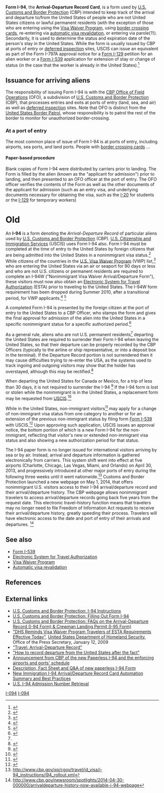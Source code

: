 '''Form I-94''', the '''Arrival-Departure Record Card''', is a form used by [[U.S. Customs and Border Protection]] (CBP) intended to keep track of the arrival and departure to/from the United States of people who are not United States citizens or lawful permanent residents (with the exception of those who are entering using the [[Visa Waiver Program]], using [[border crossing card]]s, re-entering via [[automatic visa revalidation]], or entering via parole(?)). Secondarily, it is used to determine the status and expiration date of the person's stay in the United States. While the form is usually issued by CBP at ports of entry or [[deferred inspection]] sites, USCIS can issue an equivalent as part of the Form I-797A approval notice for a [[Form I-129]] petition for an alien worker or a [[Form I-539]] application for extension of stay or change of status (in the case that the worker is already in the United States).<ref name=i797a-approval>{{cite web|url = http://www.h1bwiki.com/i-797a-i797b-i797c/|title = H-1B: Form I-797 Types – A, B and C|publisher = H1B Wiki|date = August 21, 2012|accessdate = July 8, 2016}}</ref>

== Issuance for arriving aliens ==

The responsibility of issuing Form I-94 is with the [[CBP Office of Field Operations]] (OFO), a subdivision of [[U.S. Customs and Border Protection]] (CBP), that processes entries and exits at ports of entry (land, sea, and air) as well as [[deferred inspection]] sites. Note that OFO is distinct from the [[United States Border Patrol]], whose responsibility is to patrol the rest of the border to monitor for unauthorized border-crossing.

=== At a port of entry ===

The most common place of issue of Form I-94 is at ports of entry, including airports, sea ports, and land ports. People with [[border crossing card]]s ...

==== Paper-based procedure ====

Blank copies of Form I-94 were distributed by carriers prior to landing. The Form is filled by the alien (known as the "applicant for admission") prior to landing, and then presented to an OFO officer at the port of entry. The OFO officer verifies the contents of the Form as well as the other documents of the applicant for admission (such as an entry visa, and underlying documents necessary for obtaining the visa, such as the [[I-20 (form)|I-20]] for students or the [[Form I-129|I-129]] for temporary workers)

= Old =
{{stack|
[[File:I-94 form front.jpg|thumb|I-94, front]]
[[File:I-94 form back.jpg|thumI-94, back]]
}}

An '''I-94''' is a form denoting the ''Arrival-Departure Record'' of particular aliens used by [[U.S. Customs and Border Protection]] (CBP). [[U.S. Citizenship and Immigration Services]] (USCIS) uses Form I-94 also. Form I-94 must be completed at the time of entry to the United States by foreign citizens that are being admitted into the United States in a nonimmigrant visa status.<ref name="fillingout">{{cite web|url=http://www.cbp.gov/xp/cgov/travel/id_visa/i-94_instructions/filling_out_i94.xml |title=Filling Out Arrival-Departure Record, CBP Form I-94, for Nonimmigrant Visitors with a Visa for the U.S.|publisher=[[U.S. Customs and Border Protection]]|date=2010-07-02|accessdate=2010-09-27}}</ref> While citizens of the countries in the [[Visa Waiver Program|U.S. Visa Waiver Program]] (VWP) list,<ref>{{cite web|url=http://www.travel.state.gov/visa/temp/without/without_1990.html|title=Visa Waiver Program (VWP)|publisher=[[U.S. Department of State|U.S. State Department]]|accessdate=2010-09-27}}</ref> who are entering the United States via an air or seaport for 90 days or less and who are not U.S. citizens or permanent residents are required to complete an I-94W ("Nonimmigrant Visa Waiver Arrival/Departure Form"), these visitors must now also obtain an [[Electronic System for Travel Authorization]] (ESTA) prior to traveling to the United States. The I-94W form requirement has been dropped during Summer 2010, after a transitional period, for VWP applicants.<ref name="esta">{{cite press release|url=http://www.dhs.gov/xnews/releases/pr_1231771555521.shtm|title=DHS Reminds Visa Waiver Program Travelers of ESTA Requirements Effective Today|publisher=[[Department of Homeland Security]]|date=2009-01-12|accessdate=2010-09-27}}</ref> <ref name="dropped">{{cite web|url=http://www.cbp.gov/xp/cgov/travel/id_visa/i-94_instructions/automated_processing.xml|title=Automated Processing for VWP Applicants}}</ref>

A completed Form I-94 is presented by the foreign citizen at the port of entry to the United States to a CBP Officer, who stamps the form and gives the final approval for  admission of the alien into the United States in a specific nonimmigrant status for a specific authorized period.<ref>{{cite web|url=http://www.cbp.gov/xp/cgov/travel/id_visa/i-94_instructions/arrival_departure_record.xml|title=FAQs on the Arrival-Departure Record (I-94 Form) & Crewman Landing Permit (I-95 Form)|publisher=[[U.S. Customs and Border Protection]]|date=2008-12-31|accessdate=2010-09-27}}</ref>

As a general rule, aliens who are not U.S. permanent residents<ref name="fillingout" /> departing the United States are required to surrender their Form I-94 when leaving the United States, so that their departure can be properly recorded by the CBP Officers (typically to the airline or ship representative, or into a deposit box in the terminal).  If the Departure Record portion is not surrendered then it may cause difficulties trying to re-enter the USA, as the systems used to track ingoing and outgoing visitors may show that the holder has overstayed, although this may be rectified.<ref>{{cite web|url=https://help.cbp.gov/app/answers/detail/a_id/752|title=How to record departure from the United States after the fact|publisher=[[U.S. Customs and Border Protection]]|date=2010-06-05|accessdate=2010-09-27}}</ref>

When departing the United States for Canada or Mexico, for a trip of less than 30 days, it is not required to surrender the I-94 <ref>{{cite web|url=https://help.cbp.gov/app/answers/detail/a_id/751/kw/Forgot%20to%20turn%20in%20your%20I-94%20or%20I-94W%3F/sno/1|title=Traveling to other countries while in the U.S. on a B1 or B2 visa|publisher=[[USCIS]]|accessdate=2011-11-28}}</ref>  If the I-94 form is lost or stolen while the nonimmigrant is in the United States, a replacement form may be requested from [[USCIS]].<ref>{{cite web|url=http://www.uscis.gov/portal/site/uscis/menuitem.5af9bb95919f35e66f614176543f6d1a/?vgnextoid=e5d95d4c6608e010VgnVCM1000000ecd190aRCRD&vgnextchannel=db029c7755cb9010VgnVCM10000045f3d6a1RCRD|title=Application for Replacement/Initial Nonimmigrant Arrival-Departure Document|publisher=[[USCIS]]|accessdate=2010-09-27}}</ref>

While in the United States, non-immigrant visitors<ref>{{cite web|url=https://immigrationlawnj.com/10-mind-boggling-facts-non-immigrant-visa-denials/|title=Non Immigrant Visa Denials: 10 Mind Boggling Facts!|publisher=Harlan York|accessdate=2015-08-05}}</ref> may apply for a change of non-immigrant visa status from one category to another or for an extension of the previous non-immigrant status by filing form [[Form I-539]] with USCIS.<ref>{{cite 
Nonimmigrant Status|publisher=[[USCIS]]|accessdate=2010-09-27}}</ref> Upon approving such application, USCIS issues an approval notice, the bottom portion of which is a new Form I-94 for the non-immigrant, reflecting that visitor's new or extended non-immigrant visa status and also showing a new authorization period for that status.

The I-94 paper form is no longer issued for international visitors arriving by sea or by air. Instead, arrival and departure information is gathered electronically from carriers. This system shift went into effect at five airports (Charlotte, Chicago, Las Vegas, Miami, and Orlando) on April 30, 2013, and progressively introduced at other major ports of entry during the following three weeks until it went nationwide.<ref>http://www.cbp.gov/xp/cgov/travel/id_visa/i-94_instructions/i94_rollout.xml</ref> Customs and Border Protection launched a new webpage on May 1, 2014, that offers nonimmigrant U.S. visitors access to their I-94 arrival/departure record and their arrival/departure history. The CBP webpage allows nonimmigrant travelers to access arrival/departure records going back five years from the request date. This electronic travel-history function means that travelers may no longer need to file Freedom of Information Act requests to receive their arrival/departure history, greatly speeding their process. Travelers will have electronic access to the date and port of entry of their arrivals and departures.
<ref>http://www.cbp.gov/newsroom/spotlights/2014-04-30-000000/arrivaldeparture-history-now-available-i-94-webpage</ref>

==See also==
*[[Form I-539]]
*[[Electronic System for Travel Authorization]]
*[[Visa Waiver Program]]
*[[Automatic visa revalidation]]

==References==
{{reflist}}

==External links==
*[http://www.cbp.gov/xp/cgov/travel/id_visa/i-94_instructions/ U.S. Customs and Border Protection: I-94 Instructions]
*[http://www.cbp.gov/xp/cgov/travel/id_visa/i-94_instructions/filling_out_i94.xml U.S. Customs and Border Protection: Filling Out Form I-94]
*[http://www.cbp.gov/xp/cgov/travel/id_visa/i-94_instructions/arrival_departure_record.xml U.S. Customs and Border Protection: FAQs on the Arrival-Departure Record (I-94 Form) & Crewman Landing Permit (I-95 Form)]
*[http://www.dhs.gov/xnews/releases/pr_1231771555521.shtm "DHS Reminds Visa Waiver Program Travelers of ESTA Requirements Effective Today"], [[United States Department of Homeland Security]], Office of the Press Secretary, January 12, 2009
*[http://answers.usa.gov/cgi-bin/gsa_ict.cfg/php/enduser/std_adp.php?p_faqid=6093 "Travel: Arrival-Departure Record"]
*[https://help.cbp.gov/app/answers/detail/a_id/752 "How to record departure from the United States after the fact"]
*[http://www.cbp.gov/xp/cgov/travel/id_visa/i-94_instructions/i94_rollout.xml Announcement from CBP of the new Paperless I-94 and the enforcing airports and ports' schedule]
*[http://www.cbp.gov/linkhandler/cgov/newsroom/fact_sheets/travel/i94_factsheet.ctt/i94_factsheet.pdf Description, Fact Sheet and Q&A of new paperless I-94 Form]
*[http://www.natlawreview.com/article/new-immigration-i-94-arrivaldeparture-record-card-automation New Immigration I-94 Arrival/Departure Record Card Automation Summary and Best Practices]
*[https://i94.cbp.dhs.gov/I94/request.html;jsessionid=569vSppZrLNstmjn1yJCpQbgz4mzDTCc6GDh1HNw1h91prQS60HH!-1737567978 U.S. I-94 Admission Number Retrieval]


[[Category:United States government forms|I-094]]
[[Category:United States Department of Homeland Security|I-094]]
